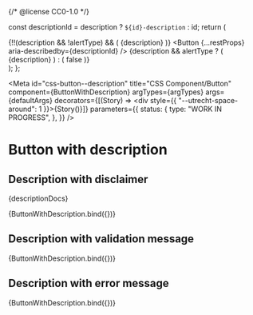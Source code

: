 {/* @license CC0-1.0 */}


  const descriptionId = description ? `${id}-description` : id;
  return (
    <div>
      {!!(description && !alertType) && (
        <FormFieldDescription id={descriptionId} status={status}>
          <Paragraph small={small}>{description}</Paragraph>
        </FormFieldDescription>
      )}
      <ButtonGroup>
        <Button {...restProps} aria-describedby={descriptionId} />
      </ButtonGroup>
      {description && alertType ? (
        <Alert type={alertType}>
          <Paragraph id={descriptionId}>{description}</Paragraph>
        </Alert>
      ) : (
        false
      )}
    </div>
  );
};

<Meta
  id="css-button--description"
  title="CSS Component/Button"
  component={ButtonWithDescription}
  argTypes={argTypes}
  args={defaultArgs}
  decorators={[(Story) => <div style={{ "--utrecht-space-around": 1 }}>{Story()}</div>]}
  parameters={{
    status: {
      type: "WORK IN PROGRESS",
    },
  }}
/>

# Button with description

## Description with disclaimer

<Description>{descriptionDocs}</Description>

<Canvas>
  <Story
    name="Description with disclamer"
    args={{
      id: "4f426303-538c-42fe-9eaa-04c4175bde17",
      appearance: "primary-action-button",
      textContent: "Doorgaan naar iDEAL",
      type: "submit",
      small: true,
      description: `Als je op ‘Doorgaan naar iDEAL’ klikt, ga je ermee akkoord dat de verkoopvoorwaarden gelden voor je bestelling en we een factuur naar je e-mailadres sturen.`,
    }}
  >
    {ButtonWithDescription.bind({})}
  </Story>
</Canvas>

## Description with validation message

<Canvas>
  <Story
    name="Description with validation message"
    args={{
      id: "b4f338f9-cc8a-4d20-bbd2-542439d124fd",
      appearance: "primary-action-button",
      textContent: "Verzenden",
      type: "submit",
      status: "invalid",
      description: `Vul eerst de verplichten velden in: Naam en E-mailadres.`,
    }}
  >
    {ButtonWithDescription.bind({})}
  </Story>
</Canvas>

## Description with error message

<Canvas>
  <Story
    name="Description with error message"
    args={{
      id: "64cd1500-a938-49b0-9644-de410b8a1d02",
      appearance: "primary-action-button",
      textContent: "Opslaan en later verder gaan",
      type: "submit",
      alertType: "error",
      description: `Opslaan is niet gelukt omdat geen contact gemaakt kan worden met de server. Wacht even en probeer het nog een keer.`,
    }}
  >
    {ButtonWithDescription.bind({})}
  </Story>
</Canvas>

